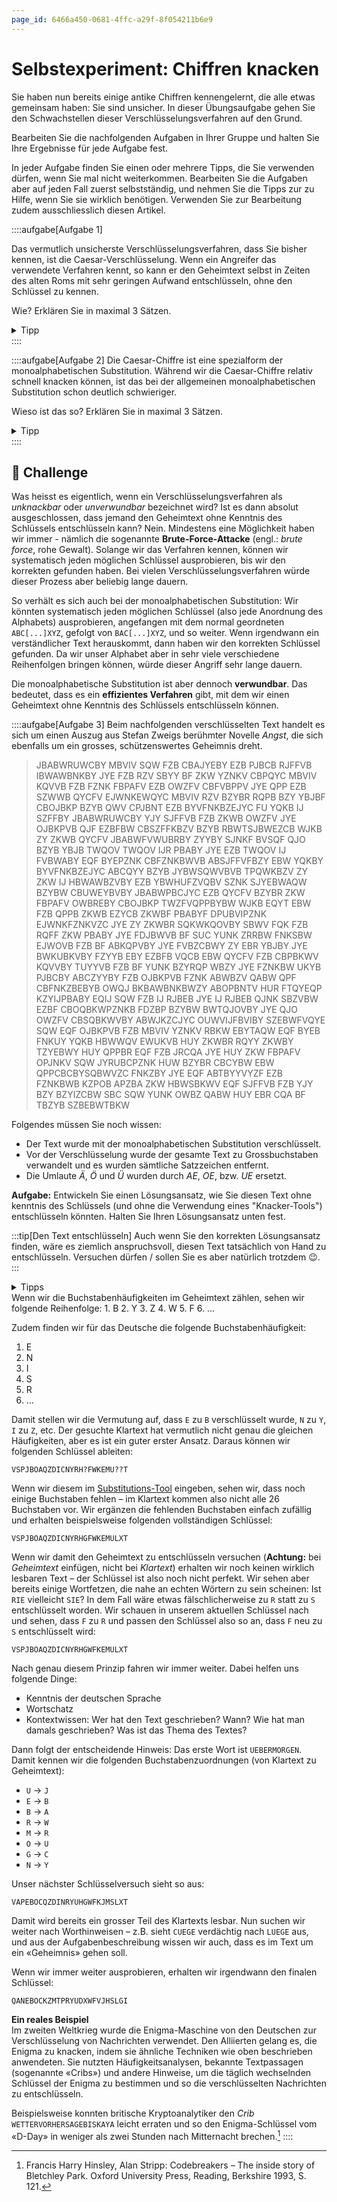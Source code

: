 ```yaml
---
page_id: 6466a450-0681-4ffc-a29f-8f054211b6e9
---
```


# Selbstexperiment: Chiffren knacken
Sie haben nun bereits einige antike Chiffren kennengelernt, die alle etwas gemeinsam haben: Sie sind unsicher. In dieser Übungsaufgabe gehen Sie den Schwachstellen dieser Verschlüsselungsverfahren auf den Grund.

Bearbeiten Sie die nachfolgenden Aufgaben in Ihrer Gruppe und halten Sie Ihre Ergebnisse für jede Aufgabe fest.

In jeder Aufgabe finden Sie einen oder mehrere Tipps, die Sie verwenden dürfen, wenn Sie mal nicht weiterkommen. Bearbeiten Sie die Aufgaben aber auf jeden Fall zuerst selbstständig, und nehmen Sie die Tipps zur zu Hilfe, wenn Sie sie wirklich benötigen. Verwenden Sie zur Bearbeitung zudem ausschliesslich diesen Artikel.

::::aufgabe[Aufgabe 1]
<TaskState id="c73be70f-bbb6-4153-bf9a-5bb85ff0d9ed" />

Das vermutlich unsicherste Verschlüsselungsverfahren, dass Sie bisher kennen, ist die Caesar-Verschlüsselung. Wenn ein Angreifer das verwendete Verfahren kennt, so kann er den Geheimtext selbst in Zeiten des alten Roms mit sehr geringen Aufwand entschlüsseln, ohne den Schlüssel zu kennen.

Wie? Erklären Sie in maximal 3 Sätzen.

<details>
  <summary>Tipp</summary>
  <div>
    Bei der Caesar-Verschlüsselung besteht der Schlüssel aus genau einem Buchstaben.
  </div>
</details>

<QuillV2 id="42d65371-e7e1-41ea-b9d5-c3aacff102c2" />
::::

::::aufgabe[Aufgabe 2]
<TaskState id="4739495f-46aa-41ba-b8fd-91a07665ed6a" />
Die Caesar-Chiffre ist eine spezialform der monoalphabetischen Substitution. Während wir die Caesar-Chiffre relativ schnell knacken können, ist das bei der allgemeinen monoalphabetischen Substitution schon deutlich schwieriger.

Wieso ist das so? Erklären Sie in maximal 3 Sätzen.

<details>
  <summary>Tipp</summary>
  <div>
    Was war bei der Caesar-Verschlüsselung das Hauptproblem? Inwiefern ist das bei der allgemeinen monoalphabetischen Substitution anders?
  </div>
</details>

<QuillV2 id="af260d66-82c2-4f1a-8813-acd4ee246220" />
::::

## 👑 Challenge
Was heisst es eigentlich, wenn ein Verschlüsselungsverfahren als _unknackbar_ oder _unverwundbar_ bezeichnet wird? Ist es dann absolut ausgeschlossen, dass jemand den Geheimtext ohne Kenntnis des Schlüssels entschlüsseln kann? Nein. Mindestens eine Möglichkeit haben wir immer - nämlich die sogenannte **Brute-Force-Attacke** (engl.: _brute force_, rohe Gewalt). Solange wir das Verfahren kennen, können wir systematisch jeden möglichen Schlüssel ausprobieren, bis wir den korrekten gefunden haben. Bei vielen Verschlüsselungsverfahren würde dieser Prozess aber beliebig lange dauern.

So verhält es sich auch bei der monoalphabetischen Substitution: Wir könnten systematisch jeden möglichen Schlüssel (also jede Anordnung des Alphabets) ausprobieren, angefangen mit dem normal geordneten `ABC[...]XYZ`, gefolgt von `BAC[...]XYZ`, und so weiter. Wenn irgendwann ein verständlicher Text herauskommt, dann haben wir den korrekten Schlüssel gefunden. Da wir unser Alphabet aber in sehr viele verschiedene Reihenfolgen bringen können, würde dieser Angriff sehr lange dauern.

Die monoalphabetische Substitution ist aber dennoch **verwundbar**. Das bedeutet, dass es ein **effizientes Verfahren** gibt, mit dem wir einen Geheimtext ohne Kenntnis des Schlüssels entschlüsseln können.

::::aufgabe[Aufgabe 3]
<TaskState id="95df1d99-2c93-4b1d-9a79-f9f5ea9ba697" />
Beim nachfolgenden verschlüsselten Text handelt es sich um einen Auszug aus Stefan Zweigs berühmter Novelle _Angst_, die sich ebenfalls um ein grosses, schützenswertes Geheimnis dreht.

> JBABWRUWCBY MBVIV SQW FZB CBAJYEBY EZB PJBCB RJFFVB IBWAWBNKBY JYE FZB RZV SBYY BF ZKW YZNKV CBPQYC MBVIV KQVVB FZB FZNK FBPAFV EZB OWZFV CBFVBPPV JYE QPP EZB SZWWB QYCFV EJWNKEWQYC MBVIV RZV BZYBR RQPB BZY YBJBF CBOJBKP BZYB QWV CPJBNT EZB BYVFNKBZEJYC FU YQKB IJ SZFFBY JBABWRUWCBY YJY SJFFVB FZB ZKWB OWZFV JYE OJBKPVB QJF EZBFBW CBSZFFKBZV BZYB RBWTSJBWEZCB WJKB ZY ZKWB QYCFV JBABWFVWUBRBY ZYYBY SJNKF BVSQF QJO BZYB YBJB TWQOV TWQOV IJR PBABY JYE EZB TWQOV IJ FVBWABY EQF BYEPZNK CBFZNKBWVB ABSJFFVFBZY EBW YQKBY BYVFNKBZEJYC ABCQYY BZYB JYBWSQWVBVB TPQWKBZV ZY ZKW IJ HBWAWBZVBY EZB YBWHUFZVQBV SZNK SJYEBWAQW BZYBW CBUWEYBVBY JBABWPBCJYC EZB QYCFV BZYBR ZKW FBPAFV OWBREBY CBOJBKP TWZFVQPPBYBW WJKB EQYT EBW FZB QPPB ZKWB EZYCB ZKWBF PBABYF DPUBVIPZNK EJWNKFZNKVZC JYE ZY ZKWBR SQKWKQOVBY SBWV FQK FZB RQFF ZKW PBABY JYE FDJBWVB BF SUC YUNK ZRRBW FNKSBW EJWOVB FZB BF ABKQPVBY JYE FVBZCBWY ZY EBR YBJBY JYE BWKUBKVBY FZYYB EBY EZBFB VQCB EBW QYCFV FZB CBPBKWV KQVVBY TUYYVB FZB BF YUNK BZYRQP WBZY JYE FZNKBW UKYB PJBCBY ABCZYYBY FZB OJBKPVB FZNK ABWBZV QABW QPF CBFNKZBEBYB OWQJ BKBAWBNKBWZY ABOPBNTV HUR FTQYEQP KZYIJPBABY EQIJ SQW FZB IJ RJBEB JYE IJ RJBEB QJNK SBZVBW EZBF CBOQBKWPZNKB FDZBP BZYBW BWTQJOVBY JYE QJO OWZFV CBSQBKWVBY ABWJKZCJYC OUWVIJFBVIBY SZEBWFVQYE SQW EQF OJBKPVB FZB MBVIV YZNKV RBKW EBYTAQW EQF BYEB FNKUY YQKB HBWWQV EWUKVB HUY ZKWBR RQYY ZKWBY TZYEBWY HUY QPPBR EQF FZB JRCQA JYE HUY ZKW FBPAFV OPJNKV SQW JYRUBCPZNK HUW BZYBR CBCYBW EBW QPPCBCBYSQBWVZC FNKZBY JYE EQF ABTBYYVYZF EZB FZNKBWB KZPOB APZBA ZKW HBWSBKWV EQF SJFFVB FZB YJY BZY BZYIZCBW SBC SQW YUNK OWBZ QABW HUY EBR CQA BF TBZYB SZBEBWTBKW

Folgendes müssen Sie noch wissen:
- Der Text wurde mit der monoalphabetischen Substitution verschlüsselt.
- Vor der Verschlüsselung wurde der gesamte Text zu Grossbuchstaben verwandelt und es wurden sämtliche Satzzeichen entfernt.
- Die Umlaute _Ä_, _Ö_ und _Ü_ wurden durch _AE_, _OE_, bzw. _UE_ ersetzt.

**Aufgabe:** Entwickeln Sie einen Lösungsansatz, wie Sie diesen Text ohne kenntnis des Schlüssels (und ohne die Verwendung eines "Knacker-Tools") entschlüsseln könnten. Halten Sie Ihren Lösungsansatz unten fest.

:::tip[Den Text entschlüsseln]
Auch wenn Sie den korrekten Lösungsansatz finden, wäre es ziemlich anspruchsvoll, diesen Text tatsächlich von Hand zu entschlüsseln. Versuchen dürfen / sollen Sie es aber natürlich trotzdem 😉.
:::

<details>
  <summary>Tipps</summary>
  <div>
    <details>
      <summary>Tipp 1</summary>
      <div>
        Mit [diesem Tool](https://www.browserling.com/tools/letter-frequency) können Sie zählen, welcher Buchstabe im Geheimtext wie oft vorkommt.
      </div>
    </details>

    <details>
      <summary>Tipp 2</summary>
      <div>
        In [diesem Wikipedia-Artikel](https://de.wikipedia.org/wiki/Buchstabenh%C3%A4ufigkeit) finden Sie die Häufigkeitsverteilung der Buchstaben in der deutschen Sprache.
      </div>
    </details>

    <details>
      <summary>Tipp 3</summary>
      <div>
        Bei der monoalphabetischen Substitution wird derselbe Klartextbuchstabe immer zum selben Geheimtextbuchstaben verschlüsselt. Wenn ein Buchstabe im Klartext also sehr oft vorkommt, dann kommt seine verschlüsselte Version im Geheimtext ebenfalls sehr oft vor.
      </div>
    </details>

    <details>
      <summary>Tipp 4</summary>
      <div>
        Stellen Sie die Häufigkeits-Rangliste der Buchstaben der deutschen Sprache (Klartext) derjenigen des Geheimtexts gegenüber. Machen Sie dazu beispielsweise eine Excel-Tabelle, die sie anschliessend auf der Klartextseite alphabetisch sortieren können, um so einen Schlüssel zu erhalten. Diesen Schlüssel können Sie [hier](Antike/Substitution) gegen den Geheimtext testen.
      </div>
    </details>

    <details>
      <summary>Tipp 5</summary>
      <div>
        Aus guter Quelle wissen wir, dass das erste Wort des Texts `UEBERMORGEN` lautet.
      </div>
    </details>
  </div>
</details>

<QuillV2 id="745666c0-b8ee-4576-98a0-f36ad5f6e601" />

<Solution id="a6742cc4-e0e4-4e7f-8a2d-7c4a4af557fc">
Wenn wir die Buchstabenhäufigkeiten im Geheimtext zählen, sehen wir folgende Reihenfolge:
1. B
2. Y
3. Z
4. W
5. F
6. …

Zudem finden wir für das Deutsche die folgende Buchstabenhäufigkeit:
1. E
2. N
3. I
4. S
5. R
6. …

Damit stellen wir die Vermutung auf, dass `E` zu `B` verschlüsselt wurde, `N` zu `Y`, `I` zu `Z`, etc. Der gesuchte Klartext hat vermutlich nicht genau die gleichen Häufigkeiten, aber es ist ein guter erster Ansatz. Daraus können wir folgenden Schlüssel ableiten:

```
VSPJBOAQZDICNYRH?FWKEMU??T
```

Wenn wir diesem im [Substitutions-Tool](Antike/Substitution#substitutions-chiffre-ausprobieren) eingeben, sehen wir, dass noch einige Buchstaben fehlen – im Klartext kommen also nicht alle 26 Buchstaben vor. Wir ergänzen die fehlenden Buchstaben einfach zufällig und erhalten beispielsweise folgenden vollständigen Schlüssel:

```
VSPJBOAQZDICNYRHGFWKEMULXT
```

Wenn wir damit den Geheimtext zu entschlüsseln versuchen (**Achtung:** bei _Geheimtext_ einfügen, nicht bei _Klartext_) erhalten wir noch keinen wirklich lesbaren Text – der Schlüssel ist also noch nicht perfekt. Wir sehen aber bereits einige Wortfetzen, die nahe an echten Wörtern zu sein scheinen: Ist `RIE` vielleicht `SIE`? In dem Fall wäre etwas fälschlicherweise zu `R` statt zu `S` entschlüsselt worden. Wir schauen in unserem aktuellen Schlüssel nach und sehen, dass `F` zu `R` und passen den Schlüssel also so an, dass `F` neu zu `S` entschlüsselt wird:

```
VSPJBOAQZDICNYRHGWFKEMULXT
```

Nach genau diesem Prinzip fahren wir immer weiter. Dabei helfen uns folgende Dinge:
- Kenntnis der deutschen Sprache
- Wortschatz
- Kontextwissen: Wer hat den Text geschrieben? Wann? Wie hat man damals geschrieben? Was ist das Thema des Textes?

Dann folgt der entscheidende Hinweis: Das erste Wort ist `UEBERMORGEN`. Damit kennen wir die folgenden Buchstabenzuordnungen (von Klartext zu Geheimtext):
- `U` → `J`
- `E` → `B`
- `B` → `A`
- `R` → `W`
- `M` → `R`
- `O` → `U`
- `G` → `C`
- `N` → `Y`

Unser nächster Schlüsselversuch sieht so aus:

```
VAPEBOCQZDINRYUHGWFKJMSLXT
```

Damit wird bereits ein grosser Teil des Klartexts lesbar. Nun suchen wir weiter nach Worthinweisen – z.B. sieht `CUEGE` verdächtig nach `LUEGE` aus, und aus der Aufgabenbeschreibung wissen wir auch, dass es im Text um ein «Geheimnis» gehen soll.

Wenn wir immer weiter ausprobieren, erhalten wir irgendwann den finalen Schlüssel:

```
QANEBOCKZMTPRYUDXWFVJHSLGI
```

**Ein reales Beispiel** \
Im zweiten Weltkrieg wurde die Enigma-Maschine von den Deutschen zur Verschlüsselung von Nachrichten verwendet. Den Alliierten gelang es, die Enigma zu knacken, indem sie ähnliche Techniken wie oben beschrieben anwendeten. Sie nutzten Häufigkeitsanalysen, bekannte Textpassagen (sogenannte «Cribs») und andere Hinweise, um die täglich wechselnden Schlüssel der Enigma zu bestimmen und so die verschlüsselten Nachrichten zu entschlüsseln.

Beispielsweise konnten britische Kryptoanalytiker den _Crib_ `WETTERVORHERSAGEBISKAYA` leicht erraten und so den Enigma-Schlüssel vom «D-Day» in weniger als zwei Stunden nach Mitternacht brechen.[^1]
</Solution>
::::

[^1]: Francis Harry Hinsley, Alan Stripp: Codebreakers – The inside story of Bletchley Park. Oxford University Press, Reading, Berkshire 1993, S. 121.
